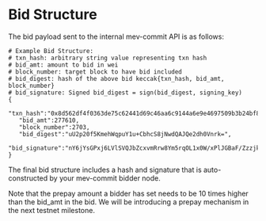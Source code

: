 # Bid Structure

The bid payload sent to the internal mev-commit API is as follows:

```text
# Example Bid Structure:
# txn_hash: arbitrary string value representing txn hash
# bid_amt: amount to bid in wei
# block_number: target block to have bid included
# bid_digest: hash of the above bid keccak{txn_hash, bid_amt, block_number}
# bid_signature: Signed bid_digest = sign(bid_digest, signing_key)
{
   "txn_hash":"0x8d562df4f0363de75c62441d69c46aa6c9144a6e9e4697509b3b24bf8a694322",
   "bid_amt":277610,
   "block_number":2703,
   "bid_digest":"uU2p20f5KmehWqpuY1u+CbhcS8jNwdQAJQe2dh0Vnrk=",
   "bid_signature":"nY6jYsGPxj6LVlSVQJbZcxvmRrw8Ym5rqOL1x0W/xPlJGBaF/ZzzjkxiioY/MDiRGvlflSWeoT0fh3aIJiJxAhw="
}
```

The final bid structure includes a hash and signature that is auto-constructed by your mev-commit bidder node.

Note that the prepay amount a bidder has set needs to be 10 times higher than the bid_amt in the bid. We will be introducing a prepay mechanism in the next testnet milestone.
